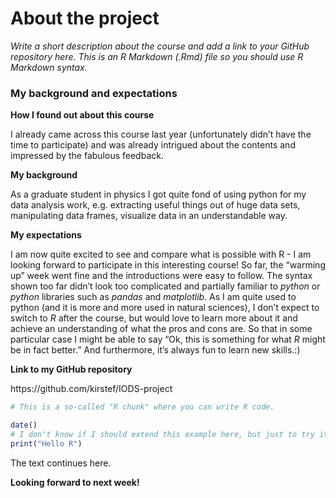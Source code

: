 
# About the project

*Write a short description about the course and add a link to your GitHub repository here. This is an R Markdown (.Rmd) file so you should use R Markdown syntax.*

### My background and expectations


**How I found out about this course**

I already came across this course last year (unfortunately didn't have the time to participate) and was already intrigued about the contents and impressed by the fabulous feedback.

**My background ** 

As a graduate student in physics I got quite fond of using python for my data analysis work, e.g. extracting useful things out of huge data sets, manipulating data frames, visualize data in an understandable way.

**My expectations ** 

I am now quite excited to see and compare what is possible with R - I am looking forward to participate in this interesting course! So far, the "warming up" week went fine and the introductions were easy to follow. The syntax shown too far didn't look too complicated and partially familiar to *python* or *python* libraries such as *pandas* and *matplotlib*. As I am quite used to python (and it is more and more used in natural sciences), I don't expect to switch to *R* after the course, but would love to learn more about it and achieve an understanding of what the pros and cons are. So that in some particular case I might be able to say "Ok, this is something for what *R* might be in fact better." And furthermore, it's always fun to learn new skills.:)

**Link to my GitHub repository ** 

https://github.com/kirstef/IODS-project

```r
# This is a so-called "R chunk" where you can write R code.

date()
# I don't know if I should extend this example here, but just to try it out:
print("Hello R")

```
The text continues here.

**Looking forward to next week!**
